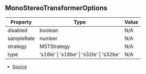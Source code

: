 ## MonoStereoTransformerOptions

| Property | Type | Value |
| ----------- | ----------- | ----------- |
| disabled | boolean | N/A |
| sampleRate | number | N/A |
| strategy | MSTStrategy | N/A |
| type | 's16le' \| 's16be' \| 's32le' \| 's32be' | N/A |


- [Source](https://github.com/Androz2091/discord-player/blob/e5339f1/packages/equalizer/src/audio/MonoStereoTransformer.ts#L11)